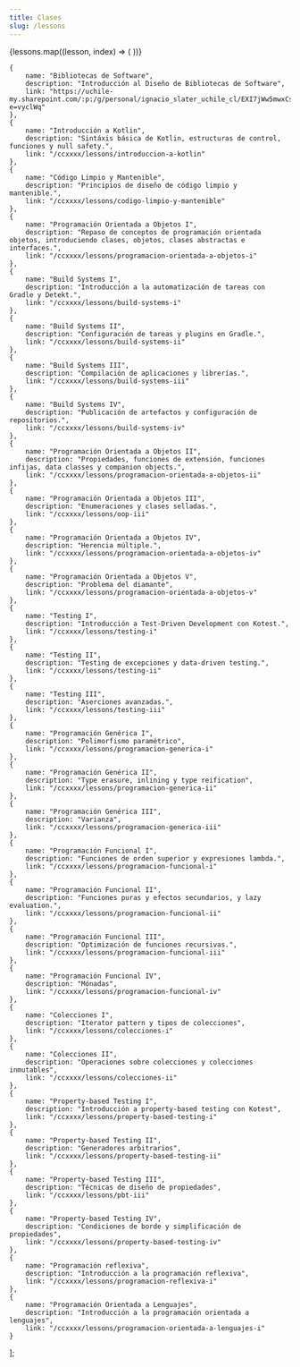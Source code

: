```yaml
---
title: Clases
slug: /lessons
---
```


<div className="grid grid-cols-1 sm:grid-cols-2 lg:grid-cols-3 gap-8 p-6">
    {lessons.map((lesson, index) => (
        <LessonItem
            Url={lesson.link}
            Title={lesson.name}
            Counter={index + 1}
            Description={lesson.description}
            key={index}
        />
    ))}
</div>

    {
        name: "Bibliotecas de Software",
        description: "Introducción al Diseño de Bibliotecas de Software",
        link: "https://uchile-my.sharepoint.com/:p:/g/personal/ignacio_slater_uchile_cl/EXI7jWw5mwxCsbXsgLKds4kBbrCKrls7HQTXKcLr3ZDe8g?e=vyclWq"
    },
    {
        name: "Introducción a Kotlin",
        description: "Sintáxis básica de Kotlin, estructuras de control, funciones y null safety.",
        link: "/ccxxxx/lessons/introduccion-a-kotlin"
    },
    {
        name: "Código Limpio y Mantenible",
        description: "Principios de diseño de código limpio y mantenible.",
        link: "/ccxxxx/lessons/codigo-limpio-y-mantenible"
    },
    {
        name: "Programación Orientada a Objetos I",
        description: "Repaso de conceptos de programación orientada objetos, introduciendo clases, objetos, clases abstractas e interfaces.",
        link: "/ccxxxx/lessons/programacion-orientada-a-objetos-i"
    },
    {
        name: "Build Systems I",
        description: "Introducción a la automatización de tareas con Gradle y Detekt.",
        link: "/ccxxxx/lessons/build-systems-i"
    },
    {
        name: "Build Systems II",
        description: "Configuración de tareas y plugins en Gradle.",
        link: "/ccxxxx/lessons/build-systems-ii"
    },
    {
        name: "Build Systems III",
        description: "Compilación de aplicaciones y librerías.",
        link: "/ccxxxx/lessons/build-systems-iii"
    },
    {
        name: "Build Systems IV",
        description: "Publicación de artefactos y configuración de repositorios.",
        link: "/ccxxxx/lessons/build-systems-iv"
    },
    {
        name: "Programación Orientada a Objetos II",
        description: "Propiedades, funciones de extensión, funciones infijas, data classes y companion objects.",
        link: "/ccxxxx/lessons/programacion-orientada-a-objetos-ii"
    },
    {
        name: "Programación Orientada a Objetos III",
        description: "Enumeraciones y clases selladas.",
        link: "/ccxxxx/lessons/oop-iii"
    },
    {
        name: "Programación Orientada a Objetos IV",
        description: "Herencia múltiple.",
        link: "/ccxxxx/lessons/programacion-orientada-a-objetos-iv"
    },
    {
        name: "Programación Orientada a Objetos V",
        description: "Problema del diamante",
        link: "/ccxxxx/lessons/programacion-orientada-a-objetos-v"
    },
    {
        name: "Testing I",
        description: "Introducción a Test-Driven Development con Kotest.",
        link: "/ccxxxx/lessons/testing-i"
    },
    {
        name: "Testing II",
        description: "Testing de excepciones y data-driven testing.",
        link: "/ccxxxx/lessons/testing-ii"
    },
    {
        name: "Testing III",
        description: "Aserciones avanzadas.",
        link: "/ccxxxx/lessons/testing-iii"
    },
    {
        name: "Programación Genérica I",
        description: "Polimorfismo paramétrico",
        link: "/ccxxxx/lessons/programacion-generica-i"
    },
    {
        name: "Programación Genérica II",
        description: "Type erasure, inlining y type reification",
        link: "/ccxxxx/lessons/programacion-generica-ii"
    },
    {
        name: "Programación Genérica III",
        description: "Varianza",
        link: "/ccxxxx/lessons/programacion-generica-iii"
    },
    {
        name: "Programación Funcional I",
        description: "Funciones de orden superior y expresiones lambda.",
        link: "/ccxxxx/lessons/programacion-funcional-i"
    },
    {
        name: "Programación Funcional II",
        description: "Funciones puras y efectos secundarios, y lazy evaluation.",
        link: "/ccxxxx/lessons/programacion-funcional-ii"
    },
    {
        name: "Programación Funcional III",
        description: "Optimización de funciones recursivas.",
        link: "/ccxxxx/lessons/programacion-funcional-iii"
    },
    {
        name: "Programación Funcional IV",
        description: "Mónadas",
        link: "/ccxxxx/lessons/programacion-funcional-iv"
    },
    {
        name: "Colecciones I",
        description: "Iterator pattern y tipos de colecciones",
        link: "/ccxxxx/lessons/colecciones-i"
    },
    {
        name: "Colecciones II",
        description: "Operaciones sobre colecciones y colecciones inmutables",
        link: "/ccxxxx/lessons/colecciones-ii"
    },
    {
        name: "Property-based Testing I",
        description: "Introducción a property-based testing con Kotest",
        link: "/ccxxxx/lessons/property-based-testing-i"
    },
    {
        name: "Property-based Testing II",
        description: "Generadores arbitrarios",
        link: "/ccxxxx/lessons/property-based-testing-ii"
    },
    {
        name: "Property-based Testing III",
        description: "Técnicas de diseño de propiedades",
        link: "/ccxxxx/lessons/pbt-iii"
    },
    {
        name: "Property-based Testing IV",
        description: "Condiciones de borde y simplificación de propiedades",
        link: "/ccxxxx/lessons/property-based-testing-iv"
    },
    {
        name: "Programación reflexiva",
        description: "Introducción a la programación reflexiva",
        link: "/ccxxxx/lessons/programacion-reflexiva-i"
    },
    {
        name: "Programación Orientada a Lenguajes",
        description: "Introducción a la programación orientada a lenguajes",
        link: "/ccxxxx/lessons/programacion-orientada-a-lenguajes-i"
    }
];
